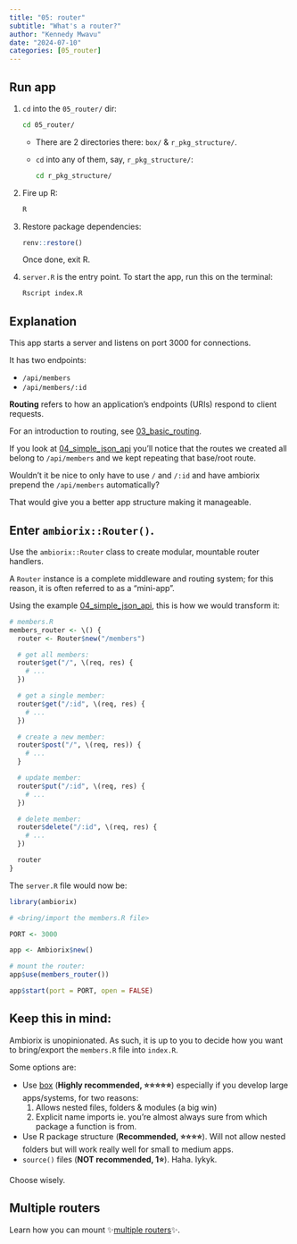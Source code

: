 ```yaml
---
title: "05: router"
subtitle: "What's a router?"
author: "Kennedy Mwavu"
date: "2024-07-10"
categories: [05_router]
---
```


## Run app

1. `cd` into the `05_router/` dir:

    ```bash
    cd 05_router/
    ```

    - There are 2 directories there: `box/` & `r_pkg_structure/`.
    - `cd` into any of them, say, `r_pkg_structure/`:
  
        ```bash
        cd r_pkg_structure/
        ```

1. Fire up R:
    
    ```bash
    R
    ```

1. Restore package dependencies:
    
    ```r
    renv::restore()
    ```

    Once done, exit R.
1. `server.R` is the entry point. To start the app, run this on the terminal:
    
    ```bash
    Rscript index.R
    ```

## Explanation

This app starts a server and listens on port 3000 for connections.

It has two endpoints:

- `/api/members`
- `/api/members/:id`

**Routing** refers to how an application's endpoints (URIs) respond to client requests.

For an introduction to routing, see [03_basic_routing](../03_basic_routing/index.qmd).

If you look at [04_simple_json_api](../04_simple_json_api/index.qmd) you'll notice that the routes we created all belong to `/api/members` and we kept repeating that base/root route.

Wouldn't it be nice to only have to use `/` and `/:id` and have ambiorix prepend the `/api/members` automatically?

That would give you a better app structure making it manageable.

## Enter `ambiorix::Router()`.

Use the `ambiorix::Router` class to create modular, mountable router handlers.

A `Router` instance is a complete middleware and routing system; for this reason, it is often referred to as a "mini-app".

Using the example [04_simple_json_api](../04_simple_json_api/index.qmd), this is how we would transform it:

```r
# members.R
members_router <- \() {
  router <- Router$new("/members")

  # get all members:
  router$get("/", \(req, res) {
    # ...
  })

  # get a single member:
  router$get("/:id", \(req, res) {
    # ...
  })

  # create a new member:
  router$post("/", \(req, res)) {
    # ...
  }

  # update member:
  router$put("/:id", \(req, res) {
    # ...
  })

  # delete member:
  router$delete("/:id", \(req, res) {
    # ...
  })

  router
}
```

The `server.R` file would now be:

```r
library(ambiorix)

# <bring/import the members.R file>

PORT <- 3000

app <- Ambiorix$new()

# mount the router:
app$use(members_router())

app$start(port = PORT, open = FALSE)
```

## Keep this in mind:

Ambiorix is unopinionated. As such, it is up to you to decide how you want to bring/export the `members.R` file into `index.R`.

Some options are:

- Use [box](https://klmr.me/box/) (**Highly recommended, ⭐⭐⭐⭐⭐**) especially if you develop large apps/systems, for two reasons:
     1. Allows nested files, folders & modules (a big win)
     2. Explicit name imports ie. you're almost always sure from which package a function is from.
- Use R package structure (**Recommended, ⭐⭐⭐⭐**). Will not allow nested folders but will work really well for small to medium apps.
- `source()` files (**NOT recommended, 1⭐**). Haha. Iykyk.

Choose wisely.

## Multiple routers

Learn how you can mount ✨[multiple routers](../06_multi_router/index.qmd)✨.

